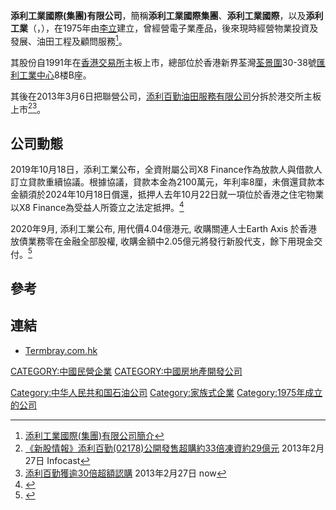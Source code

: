 '''添利工業國際(集團)有限公司'''，簡稱'''添利工業國際集團'''、'''添利工業國際'''，以及'''添利工業'''（'''{{lang-en|Termbray Industries International (Holdings) Limited}}'''，{{hkex|0093}}），在1975年由[[李立|李立]]建立，曾經營電子業產品，後來現時經營物業投資及發展、油田工程及顧問服務<ref>[http://www.termbray.com.hk/termbray/big5/propertyindex.htm 添利工業國際(集團)有限公司簡介]{{dead link|date=2018年3月 |bot=InternetArchiveBot |fix-attempted=yes }}</ref>。

其股份自1991年在[[香港交易所|香港交易所]]主板上市，總部位於香港新界荃灣[[荃景圍|荃景圍]]30-38號[[匯利工業中心|匯利工業中心]]8楼B座。

其後在2013年3月6日把聯營公司，[[添利百勤油田服務有限公司|添利百勤油田服務有限公司]]分拆於港交所主板上市<ref>[http://www.quamnet.com/newscontent.action?articleId=2626238&listSectionCode=NEW_ALL 《新股情報》添利百勤(02178)公開發售超購約33倍凍資約29億元] {{Wayback|url=http://www.quamnet.com/newscontent.action?articleId=2626238&listSectionCode=NEW_ALL |date=20160304201621 }}2013年2月27日 Infocast</ref><ref>[http://finance.now.com/news/post.php?id=10625&type=local 添利百勤獲逾30倍超額認購] {{Wayback|url=http://finance.now.com/news/post.php?id=10625&type=local |date=20190909171554 }}2013年2月27日 now</ref>。

==公司動態==
2019年10月18日，添利工業公布，全資附屬公司X8 Finance作為放款人與借款人訂立貸款重續協議。根據協議，貸款本金為2100萬元，年利率8厘，未償還貸款本金額須於2024年10月18日償還，抵押人去年10月22日就一項位於香港之住宅物業以X8 Finance為受益人所簽立之法定抵押。<ref>{{Cite web|title=添利工業（９３）附屬就貸出２１００萬元，訂立貸款重續協議 - 經濟通 ET Net|url=http://www.etnet.com.hk/www/tc/news/categorized_news_detail.php?newsid=ETN291018591&page=1&category=company|accessdate=2019-10-18|work=www.etnet.com.hk}}</ref>

2020年9月, 添利工業公布, 用代價4.04億港元, 收購關連人士Earth Axis 於香港放債業務零在金融全部股權, 收購金額中2.05億元將發行新股代支，餘下用現金交付。<ref>{{cite web |url=http://www.aastocks.com/tc/stocks/analysis/stock-aafn-con/00093/NOW.1045166/all |title=添利工業(00093.HK)現金加新股收購放債業務 涉資4億 |publisher=阿思達克財經新聞 |date=2020-09-24 |accessdate=2020-10-18 |archive-date=2020-10-18 |archive-url=https://web.archive.org/web/20201018141209/http://www.aastocks.com/tc/stocks/analysis/stock-aafn-con/00093/NOW.1045166/all |dead-url=no }}</ref>

==參考==
{{reflist}}

==連結==
*[http://www.termbray.com.hk/ Termbray.com.hk] {{Wayback|url=http://www.termbray.com.hk/ |date=20200627113753 }}

[[CATEGORY:中國民營企業|CATEGORY:中國民營企業]]
[[Category:中华人民共和国石油公司|Category:中华人民共和国石油公司]]
[[CATEGORY:中國房地產開發公司|CATEGORY:中國房地產開發公司]]
[[Category:家族式企業|Category:家族式企業]]
[[Category:1975年成立的公司|Category:1975年成立的公司]]